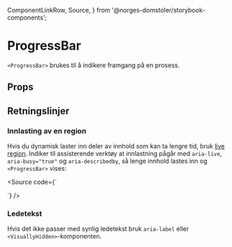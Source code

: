  ComponentLinkRow,
  Source,
} from '@norges-domstoler/storybook-components';

<Meta of={ProgressBarStories} />

# ProgressBar

<ComponentLinkRow
  docsHref="https://design.domstol.no/987b33f71/p/57aa58-divider/b/587136"
  figmaHref="https://www.figma.com/file/ewqSDmkgqDQ5PyOsRp4V5b/?node-id=3209%3A94239"
  githubHref="https://github.com/domstolene/designsystem/tree/main/packages/components/src/components/ProgressBar"
  storybookHref="https://domstolene.github.io/designsystem/?path=/story/dds-components-divider--default"
  withBottomSpacing
/>

`<ProgressBar>` brukes til å indikere framgang på en prosess.

## Props

<Canvas of={ProgressBarStories.Default} sourceState="shown" />
<Controls of={ProgressBarStories.Default} />

## Retningslinjer

### Innlasting av en region

Hvis du dynamisk laster inn deler av innhold som kan ta lengre tid, bruk [live region](https://developer.mozilla.org/en-US/docs/Web/Accessibility/ARIA/ARIA_Live_Regions).
Indiker til assisterende verktøy at innlastning pågår med `aria-live`, `aria-busy="true"` og `aria-describedby`, så lenge innhold lastes inn og `<ProgressBar>` vises:

<Source
  code={`
<div aria-live="polite" aria-busy="true" aria-describedby="progress-id">
  <ProgressBar id="progress-id" />
</div>
`}
/>

### Ledetekst

Hvis det ikke passer med synlig ledetekst bruk `aria-label` eller `<VisuallyHidden>`-komponenten.
